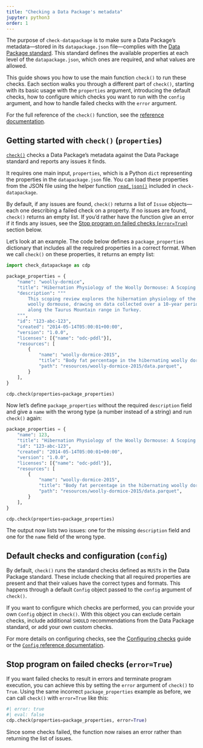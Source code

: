 ```yaml
---
title: "Checking a Data Package's metadata"
jupyter: python3
order: 1
---
```


The purpose of `check-datapackage` is to make sure a Data Package's
metadata---stored in its `datapackage.json` file---complies with the
[Data Package standard](https://datapackage.org). This standard defines
the available properties at each level of the `datapackage.json`, which
ones are required, and what values are allowed.

This guide shows you how to use the main function `check()` to run these
checks. Each section walks you through a different part of `check()`,
starting with its basic usage with the `properties` argument,
introducing the default checks, how to configure which checks you want to run
with the `config` argument, and how to handle failed checks with the
`error` argument.

::: callout-tip
For the full reference of the `check()` function, see the [reference
documentation](/docs/reference/check.qmd).
:::

## Getting started with `check()` (`properties`)

[`check()`](/docs/reference/check.qmd) checks a Data Package's metadata
against the Data Package standard and reports any issues it finds.

It requires one main input, `properties`, which is a Python `dict`
representing the properties in the `datapackage.json` file. You can load
these properties from the JSON file using the helper function
[`read_json()`](/docs/reference/read_json.qmd) included in
`check-datapackage`.

By default, if any issues are found, `check()` returns a list of `Issue`
objects---each one describing a failed check on a property. If no issues
are found, `check()` returns an empty list. If you'd rather have the
function give an error if it finds any issues, see the [Stop program on
failed checks (`error=True`)](#stop-program-on-failed-checks-errortrue)
section below.

Let's look at an example. The code below defines a `package_properties`
dictionary that includes all the required properties in a correct
format. When we call `check()` on these properties, it returns an empty
list:

```python
import check_datapackage as cdp

package_properties = {
    "name": "woolly-dormice",
    "title": "Hibernation Physiology of the Woolly Dormouse: A Scoping Review.",
    "description": """
        This scoping review explores the hibernation physiology of the
        woolly dormouse, drawing on data collected over a 10-year period
        along the Taurus Mountain range in Turkey.
    """,
    "id": "123-abc-123",
    "created": "2014-05-14T05:00:01+00:00",
    "version": "1.0.0",
    "licenses": [{"name": "odc-pddl"}],
    "resources": [
        {
            "name": "woolly-dormice-2015",
            "title": "Body fat percentage in the hibernating woolly dormouse",
            "path": "resources/woolly-dormice-2015/data.parquet",
        }
    ],
}

cdp.check(properties=package_properties)
```

Now let's define `package_properties` without the required `description`
field and give a `name` with the wrong type (a number instead of a
string) and run `check()` again:

```python
package_properties = {
    "name": 123,
    "title": "Hibernation Physiology of the Woolly Dormouse: A Scoping Review.",
    "id": "123-abc-123",
    "created": "2014-05-14T05:00:01+00:00",
    "version": "1.0.0",
    "licenses": [{"name": "odc-pddl"}],
    "resources": [
        {
            "name": "woolly-dormice-2015",
            "title": "Body fat percentage in the hibernating woolly dormouse",
            "path": "resources/woolly-dormice-2015/data.parquet",
        }
    ],
}

cdp.check(properties=package_properties)
```

The output now lists two issues: one for the missing `description` field
and one for the `name` field of the wrong type.

## Default checks and configuration (`config`)

By default, `check()` runs the standard checks defined as `MUST`s in the
Data Package standard. These include checking that all required
properties are present and that their values have the correct types and
formats. This happens through a default `Config` object passed to the
`config` argument of `check()`.

If you want to configure which checks are performed, you can provide
your own `Config` object in `check()`. With this object you can exclude
certain checks, include additional `SHOULD` recommendations from the
Data Package standard, or add your own custom checks.

::: callout-tip
For more details on configuring checks, see the [Configuring
checks](config.qmd) guide or the [`Config` reference
documentation](/docs/reference/config.qmd).
:::

## Stop program on failed checks (`error=True`) {#stop-program-on-failed-checks-errortrue}

If you want failed checks to result in errors and terminate program
execution, you can achieve this by setting the `error` argument of
`check()` to `True`. Using the same incorrect `package_properties`
example as before, we can call `check()` with `error=True` like this:

```python
#| error: true
#| eval: false
cdp.check(properties=package_properties, error=True)
```

Since some checks failed, the function now raises an error rather than
returning the list of issues.
